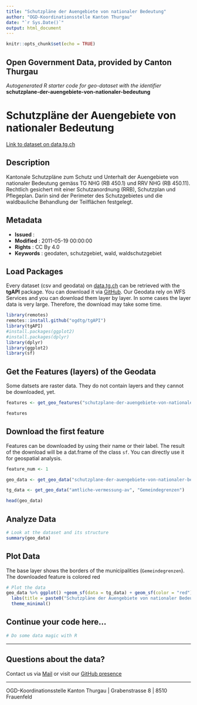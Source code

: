 ```yaml
---
title: "Schutzpläne der Auengebiete von nationaler Bedeutung"
author: "OGD-Koordinationsstelle Kanton Thurgau"
date: "`r Sys.Date()`"
output: html_document
---
```


```r
knitr::opts_chunk$set(echo = TRUE)
```

## Open Government Data, provided by **Canton Thurgau**
*Autogenerated R starter code for geo-dataset with the identifier* **schutzplane-der-auengebiete-von-nationaler-bedeutung**


# **Schutzpläne der Auengebiete von nationaler Bedeutung**

[Link to dataset on data.tg.ch](https://data.tg.ch/explore/dataset/schutzplane-der-auengebiete-von-nationaler-bedeutung/information/)

## Description

Kantonale Schutzpläne zum Schutz und Unterhalt der Auengebiete von nationaler Bedeutung gemäss TG NHG (RB 450.1) und RRV NHG (RB 450.11). Rechtlich gesichert mit einer Schutzanordnung (RRB), Schutzplan und Pflegeplan. Darin sind der Perimeter des Schutzgebietes und die waldbauliche Behandlung der Teilflächen festgelegt.

## Metadata

- **Issued**                   : 
- **Modified**                 : 2011-05-19 00:00:00
- **Rights**                   : CC By 4.0
- **Keywords**                 : geodaten, schutzgebiet, wald, waldschutzgebiet

## Load Packages

Every dataset (csv and geodata) on [data.tg.ch](https://data.tg.ch/pages/start/) can be retrieved with the **tgAPI** package. You can download it via [GitHub](https://github.com/ogdtg/tgAPI). Our Geodata rely on WFS Services and you can download them layer by layer. In some cases the layer data is very large. Therefore, the download may take some time.

```r
library(remotes)
remotes::install.github("ogdtg/tgAPI")
library(tgAPI)
#install.packages(ggplot2)
#install.packages(dplyr)
library(dplyr)
library(ggplot2)
library(sf)

```


## Get the Features (layers) of the Geodata

Some datsets are raster data. They do not contain layers and they cannot be downloaded, yet.

```r
features <- get_geo_features("schutzplane-der-auengebiete-von-nationaler-bedeutung")

features
```


## Download the first feature

Features can be downloaded by using their name or their label. The result of the download will be a dat.frame of the class `sf`. You can directly use it for geospatial analysis.

```r

feature_num <- 1

geo_data <- get_geo_data("schutzplane-der-auengebiete-von-nationaler-bedeutung",features$name[feature_num])

tg_data <- get_geo_data("amtliche-vermessung-av", "Gemeindegrenzen")

head(geo_data)
```


## Analyze Data

```r

# Look at the dataset and its structure
summary(geo_data)

```


## Plot Data

The base layer shows the borders of the municipalities (`Gemeindegrenzen`). The downloaded feature is colored red

```r

# Plot the data
geo_data %>% ggplot() +geom_sf(data = tg_data) + geom_sf(color = "red") +
  labs(title = paste0("Schutzpläne der Auengebiete von nationaler Bedeutung: ",features$title[feature_num])) +
  theme_minimal()

```


## Continue your code here...


```r
# Do some data magic with R
```

------------------------------------------------------------------------

## Questions about the data?

Contact us via [Mail](mailto:ogd@tg.ch) or visit our [GitHub presence](https://github.com/ogdtg)


------------------------------------------------------------------------

OGD-Koordinationsstelle Kanton Thurgau | Grabenstrasse 8 | 8510 Frauenfeld
